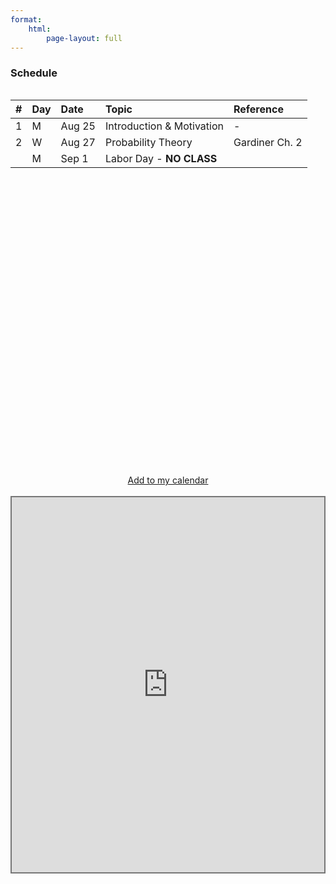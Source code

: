 ```yaml
---
format:
    html:
        page-layout: full
---
```


::: {.grid}

::: {.g-col-6}

### Schedule
<div style="height:600px;overflow:auto;">
| # | Day | Date | Topic | Reference |
| :---- | :---- | :---- | :---- | :---- |
| 1 | M | Aug 25 | Introduction & Motivation | \- |
| 2 | W | Aug 27 | Probability Theory | Gardiner Ch. 2 |
|  | M | Sep 1 | Labor Day \- **NO CLASS** |  |
<!-- | 3 | W | Sep 3 | Entropy \- I  | Cover & Thomas Ch. 2 |
| 4 | M | Sep 8 | Entropy \- II | Cover & Thomas Ch. 2 |
| 5 | W | Sep 10 | Thermodynamics | Parrondo/Horowitz/Sagawa |
| 6 | M | Sep 15 | Asymptotic Equipartition Theorem | Cover & Thomas Ch. 3 |
| 7 | W | Sep 17 | Coding & Data Compression | Cover & Thomas Ch. 5 |
| 8 | M | Sep 22 | Phase Transitions | Vogel/Saravia/Cortez |
| 9 | W | Sep 24 | Relative Entropy | Cover & Thomas Ch. 2 |
| 10 | M | Sep 29 | Suboptimal Codes | Cover & Thomas Ch. 5 |
| 11 | W | Oct 1 | Mutual Information  | Cover & Thomas Ch. 2 |
| 12 | M | Oct 6 | Sufficient Statistics | Cover & Thomas Ch. 2 |
| 13 | W | Oct 8 | Channels & Channel Coding | Cover & Thomas Ch. 7 |
|  | M | Oct 13 | Study Break \- **NO CLASS** |  |
| 14 | W | Oct 15 | Midterm \- **NO CLASS** (Take-home, 10:00am Oct 15 to 10:00am Oct 16\) |  |
| 15 | M | Oct 20 | Horse racing & Natural selection | Cover & Thomas Ch. 6 Rivoire/Leibler |
| 16 | W | Oct 22 | Differential Entropy | Cover & Thomas Ch. 8, 9 |
| 17 | M | Oct 27 | Biological Signal Transduction | Bialek |
| 18 | W | Oct 29 | Rate-Distortion Theory | Cover & Thomas Ch. 10 |
| 19 | M | Nov 3 | MaxEnt | Cover & Thomas Ch. 12 |
| 20 | W | Nov 5 | Stochastic Processes | Cover & Thomas Ch. 4 |
| 21 | M | Nov 10 | Random Graph Models | Fronczak |
| 22 | W | Nov 12 | Advanced topics TBD |  |
| 23 | M | Nov 17 | Advanced topics TBD |  |
| 24 | W | Nov 19 | Advanced topics TBD |  |
| 25 | M | Nov 24 | Advanced topics TBD |  |
|  | W | Nov 26 | Thanksgiving Break \- **NO CLASS** |  |
| 26 | M | Dec 1 | Final Presentations Pt 1 |  |
| 27 | W | Dec 3 | Final Presentations Pt 2 |  |
| 28 | M | Dec 8 | Presentations Overflow |  |
| \- | M | Dec 15 | Final Exam (4-6pm) |  | -->
</div>

:::

::: {.g-col-6}
<div style="display: flex; justify-content: center; align-items: center; height: 50px;">
[Add to my calendar](https://calendar.google.com/calendar/u/1?cid=Y181Yzg5ZDgxOTliYjFjZTljYjk2NWQ0M2UxYzU3NzE4NmJkNzNmYzY1ZmQzZmNhMDgxOGM5ODA2N2RiNjYzMzExQGdyb3VwLmNhbGVuZGFyLmdvb2dsZS5jb20){.btn .btn-outline-primary .btn role="button" data-toggle="tooltip" title="Make sure you're logged into your umich.edu account on google"}
</div>

<div style="display: flex; justify-content: center; align-items: center;">
<iframe src="https://calendar.google.com/calendar/embed?height=600&wkst=1&ctz=America%2FDetroit&showCalendars=0&mode=WEEK&title=CMPLXSYS%20445%20Fall%202025&src=Y181Yzg5ZDgxOTliYjFjZTljYjk2NWQ0M2UxYzU3NzE4NmJkNzNmYzY1ZmQzZmNhMDgxOGM5ODA2N2RiNjYzMzExQGdyb3VwLmNhbGVuZGFyLmdvb2dsZS5jb20&color=%23F4511E" style="border:solid 2px #777;" width="500" height="600" frameborder="0" scrolling="no"></iframe>
</div>

:::



:::